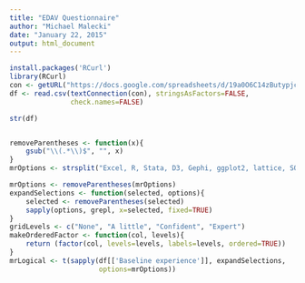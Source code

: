 ```yaml
---
title: "EDAV Questionnaire"
author: "Michael Malecki"
date: "January 22, 2015"
output: html_document
---
```


```r
install.packages('RCurl')
library(RCurl)
con <- getURL("https://docs.google.com/spreadsheets/d/19a0O6C14zButypjcnWictvKWeyPjPjQdrps-UXzPDf8/export?format=csv", ssl.verifypeer = FALSE)
df <- read.csv(textConnection(con), stringsAsFactors=FALSE,
               check.names=FALSE)

str(df)


removeParentheses <- function(x){
    gsub("\\(.*\\)$", "", x)
}
mrOptions <- strsplit("Excel, R, Stata, D3, Gephi, ggplot2, lattice, SQL, git / Github, SPSS, shell (terminal / command line), regular expressions (grep), Rstudio, JSON, Python, Sweave/knitr, Processing (language), C/C++, Leaflet, CartoDB, GeoJSON, node/npm, go language, ruby, LaTeX, Heroku, Make, Pandas, Julia, non-git version control, XML, Web: html css js, vagrant/virtualbox, amazon web services, dropbox, google drive (formerly docs), OpenRefine (formerly Google refine), Pair programming", ", ")[[1]]

mrOptions <- removeParentheses(mrOptions)
expandSelections <- function(selected, options){
    selected <- removeParentheses(selected)
    sapply(options, grepl, x=selected, fixed=TRUE)
}
gridLevels <- c("None", "A little", "Confident", "Expert")
makeOrderedFactor <- function(col, levels){
    return (factor(col, levels=levels, labels=levels, ordered=TRUE))
}
mrLogical <- t(sapply(df[['Baseline experience']], expandSelections, 
                      options=mrOptions))


```